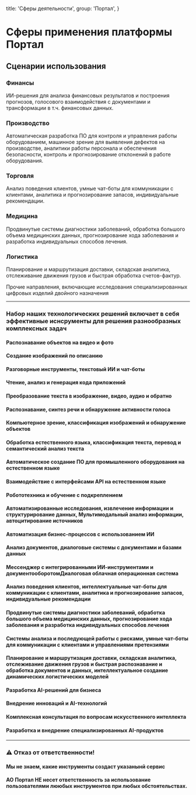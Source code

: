 
  title: 'Сферы деятельности',
  group: 'Портал',
}


# Сферы применения платформы Портал

## Сценарии использования

### Финансы
ИИ-решения для анализа финансовых результатов и построения прогнозов, голосового взаимодействия с документами и трансформации в т.ч. финансовых данных.
### Производство
Автоматическая разработка ПО для контроля и управления работы оборудованием, машинное зрение для выявления дефектов на производстве, аналитики работы персонала и обеспечения безопасности, контроль и прогнозирование отклонений в работе оборудования. 
### Торговля
Анализ поведения клиентов, умные чат-боты для коммуникации с клиентами, аналитика и прогнозирование запасов, индивидуальные рекомендации. 
### Медицина
Продвинутые системы диагностики заболеваний, обработка большого объема медицинских данных, прогнозирование хода заболевания и разработка индивидуальных способов лечения. 
### Логистика
Планирование и маршрутизация доставки, складская аналитика, отслеживание движения грузов и быстрая обработка счетов-фактур.

Прочие направления, включающие исследования специализированных цифровых изделий двойного назначения

---

### Набор наших технологических решений включает в себя эффективные иснсрументы для решения разнообразных комплексных задач

#### Распознавание объектов на видео и фото
#### Создание изображений по описанию
#### Разговорные инструменты, текстовый ИИ и чат-боты
#### Чтение, анализ и генерация кода приложений
#### Преобразование текста в изображение, видео, аудио и обратно
#### Распознавание, синтез речи и обнаружение активности голоса
#### Компьютерное зрение, классификация изображений и обнаружение объектов
#### Обработка естественного языка, классификация текста, перевод и семантический анализ текста
#### Автоматическое создание ПО для промышленного оборудования на естественном языке
#### Взаимодействие с интерфейсами API на естественном языке
#### Робототехника и обучение с подкреплением
#### Автоматизированные исследования, извлечение информации и структурирование данных, Мультимодальный анализ информации, автоцитирование источников
#### Автоматизация бизнес-процессов с использованием ИИ
#### Анализ документов, диалоговые системы с документами и базами данных
#### Мессенджер с интегрированными ИИ-инструментами и документооборотомДиалоговая облачная операционная система
#### Анализ поведения клиентов, интеллектуальные чат-боты для коммуникации с клиентами, аналитика и прогнозирование запасов, индивидуальные рекомендации
#### Продвинутые системы диагностики заболеваний, обработка большого объема медицинских данных, прогнозирование хода заболевания  и разработка индивидуальных способов лечения
#### Системы анализа и последующей работы с рисками, умные чат-боты для коммуникации с клиентами и управлениями претензиями
#### Планирование и маршрутизация доставки, складская аналитика, отслеживание движения грузов и быстрая распознавание и обработка документов и данных, интеллектуальное создание динамических логистических моделей
#### Разработка AI-решений для бизнеса
#### Внедрение инноваций и AI-технологий
#### Комплексная консультация по вопросам искусственного интеллекта
#### Разработка и внедрение специализированных AI-продуктов



---

### ⚠️ Отказ от ответственности!
#### Мы не знаем, какие инструменты создаст указанынй сервис
#### АО Портал НЕ несет ответственность за использование пользователями лююбых инструментов при любых обстоятельствах.

